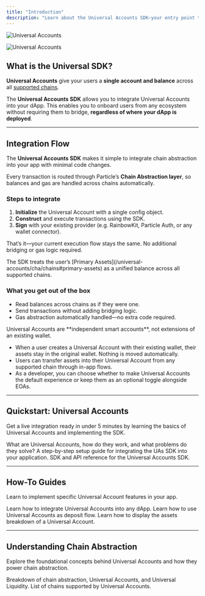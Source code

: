 ```yaml
---
title: "Introduction"
description: "Learn about the Universal Accounts SDK—your entry point to integrating chain abstraction."
---
```


<Frame caption="User flow of Particle Network's Universal Accounts.">
  <img
    className="block dark:hidden"
    src="/intro/images/universal-accounts.png"
    alt="Universal Accounts"
  />

  <img
    className="hidden dark:block"
    src="/intro/images/universal-accounts.png"
    alt="Universal Accounts"
  />
</Frame>

## What is the Universal SDK?

**Universal Accounts** give your users a **single account and balance** across all [supported chains](/universal-accounts/cha/chains).

The **Universal Accounts SDK** allows you to integrate Universal Accounts into your dApp. This enables you to onboard users from any ecosystem without requiring them to bridge, **regardless of where your dApp is deployed**.

---

## Integration Flow

The **Universal Accounts SDK** makes it simple to integrate chain abstraction into your app with minimal code changes.

Every transaction is routed through Particle’s **Chain Abstraction layer**, so balances and gas are handled across chains automatically.

### Steps to integrate

1. **Initialize** the Universal Account with a single config object.
2. **Construct** and execute transactions using the SDK.
3. **Sign** with your existing provider (e.g. RainbowKit, Particle Auth, or any wallet connector).

That’s it—your current execution flow stays the same. No additional bridging or gas logic required.

<Info>
  The SDK treats the user’s [Primary Assets](/universal-accounts/cha/chains#primary-assets) as a unified balance across all supported chains.
</Info>

### What you get out of the box

- Read balances across chains as if they were one.
- Send transactions without adding bridging logic.
- Gas abstraction automatically handled—no extra code required.

<Note>
  Universal Accounts are **independent smart accounts**, not extensions of an existing wallet.

  - When a user creates a Universal Account with their existing wallet, their assets stay in the original wallet. Nothing is moved automatically.
  - Users can transfer assets into their Universal Account from any supported chain through in-app flows.
  - As a developer, you can choose whether to make Universal Accounts the default experience or keep them as an optional toggle alongside EOAs.
</Note>

---

## Quickstart: Universal Accounts

Get a live integration ready in under 5 minutes by learning the basics of Universal Accounts and implementing the SDK.

<CardGroup cols="3">
  <Card title="Introduction to Universal Accounts" icon="user" href="/intro/universal-accounts">
    What are Universal Accounts, how do they work, and what problems do they solve?
  </Card>
  <Card title="Getting Started" icon="rocket" href="/universal-accounts/cha/web-quickstart">
    A step-by-step setup guide for integrating the UAs SDK into your application.
  </Card>
  <Card title="UA SDK Reference" icon="code" href="/universal-accounts/ua-reference/desktop/web">
    SDK and API reference for the Universal Accounts SDK.
  </Card>
</CardGroup>

---

## How-To Guides

Learn to implement specific Universal Account features in your app.

<CardGroup cols="1">
  <Card title="Integrate Universal Accounts" icon="dollar-sign" href="/universal-accounts/cha/how-to/provider">
    Learn how to integrate Universal Accounts into any dApp.
  </Card>
  <Card title="Use Universal Accounts as deposit flow" icon="paper-plane-top" href="/universal-accounts/cha/how-to/deposit-flow">
    Learn how to use Universal Accounts as deposit flow.
  </Card>
  <Card title="Displaying An Assets Breakdown" icon="paper-plane-top" href="/universal-accounts/cha/how-to/balances">
    Learn how to display the assets breakdown of a Universal Account.
  </Card>
</CardGroup>

---

## Understanding Chain Abstraction

Explore the foundational concepts behind Universal Accounts and how they power chain abstraction.

<CardGroup cols="1">
  <Card title="What Is Chain Abstraction?" icon="layer-group" href="/intro/what-is-cha">
    Breakdown of chain abstraction, Universal Accounts, and Universal Liquidity.
  </Card>
  <Card title="Supported Chains" icon="network-wired" href="/universal-accounts/cha/chains">
    List of chains supported by Universal Accounts.
  </Card>
</CardGroup>
